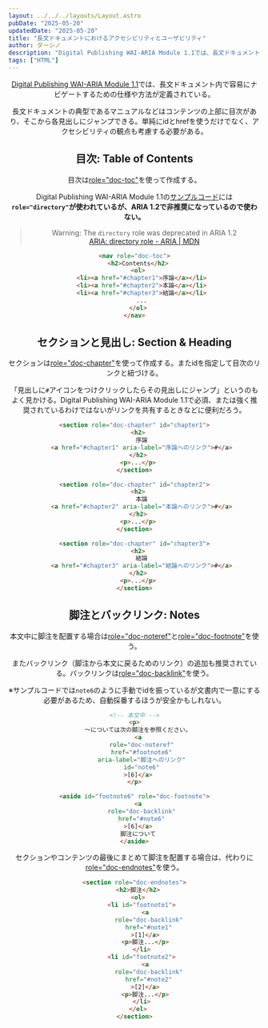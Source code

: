 ```yaml
---
layout: ../../../layouts/Layout.astro
pubDate: "2025-05-20"
updatedDate: "2025-05-20"
title: "長文ドキュメントにおけるアクセシビリティとユーザビリティ"
author: ダーシノ
description: "Digital Publishing WAI-ARIA Module 1.1では、長文ドキュメント内で容易にナビゲートするための仕様や方法が定義されている。長文ドキュメントの典型であるマニュアルなどはコンテンツの上部に目次があり、そこから各見出しにジャンプできる。単純にidとhrefを使うだけでなく、アクセシビリティの観点も考慮する必要がある。"
tags: ["HTML"]
---
```



<Header {...frontmatter} />

[Digital Publishing WAI\-ARIA Module 1\.1](https://www.w3.org/TR/dpub-aria-1.1/)では、長文ドキュメント内で容易にナビゲートするための仕様や方法が定義されている。

長文ドキュメントの典型であるマニュアルなどはコンテンツの上部に目次があり、そこから各見出しにジャンプできる。単純にidとhrefを使うだけでなく、アクセシビリティの観点も考慮する必要がある。

## 目次: Table of Contents

目次は[role="doc-toc"](https://www.w3.org/TR/dpub-aria-1.1/#doc-toc)を使って作成する。

Digital Publishing WAI-ARIA Module 1.1の[サンプルコード](https://www.w3.org/TR/dpub-aria-1.1/#example-43)には **`role="directory"`が使われているが、ARIA 1.2で非推奨になっているので使わない。**

> Warning: The `directory` role was deprecated in ARIA 1.2  
> [ARIA: directory role \- ARIA \| MDN](https://developer.mozilla.org/en-US/docs/Web/Accessibility/ARIA/Reference/Roles/directory_role)

```html
<nav role="doc-toc">
  <h2>Contents</h2>
  <ol>
    <li><a href="#chapter1">序論</a></li>
    <li><a href="#chapter2">本論</a></li>
    <li><a href="#chapter3">結論</a></li>
    ...
  </ol>
</nav>
```

## セクションと見出し: Section & Heading

セクションは[role="doc-chapter"](https://www.w3.org/TR/dpub-aria-1.1/#doc-chapter)を使って作成する。またidを指定して目次のリンクと紐づける。

「見出しに`#`アイコンをつけクリックしたらその見出しにジャンプ」というのもよく見かける。Digital Publishing WAI-ARIA Module 1.1で必須、または強く推奨されているわけではないがリンクを共有するときなどに便利だろう。

```html
<section role="doc-chapter" id="chapter1">
  <h2>
    序論
    <a href="#chapter1" aria-label="序論へのリンク">#</a>
  </h2>
  <p>...</p>
</section>

<section role="doc-chapter" id="chapter2">
  <h2>
    本論
    <a href="#chapter2" aria-label="本論へのリンク">#</a>
  </h2>
  <p>...</p>
</section>

<section role="doc-chapter" id="chapter3">
  <h2>
    結論
    <a href="#chapter3" aria-label="結論へのリンク">#</a>
  </h2>
  <p>...</p>
</section>
```


## 脚注とバックリンク: Notes

本文中に脚注を配置する場合は[role="doc-noteref"](https://www.w3.org/TR/dpub-aria-1.1/#doc-noteref)と[role="doc-footnote"](https://www.w3.org/TR/dpub-aria-1.1/#doc-footnote)を使う。

またバックリンク（脚注から本文に戻るためのリンク）の追加も推奨されている。バックリンクは[role="doc-backlink"](https://www.w3.org/TR/dpub-aria-1.1/#doc-backlink)を使う。

※サンプルコードでは`note6`のように手動でidを振っているが文書内で一意にする必要があるため、自動採番するほうが安全かもしれない。

```html
<!-- 本文中 -->
<p>
  〜については次の脚注を参照ください。
  <a
    role="doc-noteref"
    href="#footnote6"
    aria-label="脚注へのリンク"
    id="note6"
  >[6]</a>
</p>

<aside id="footnote6" role="doc-footnote">
  <a
    role="doc-backlink"
    href="#note6"
  >[6]</a>
  脚注について
</aside>
```

セクションやコンテンツの最後にまとめて脚注を配置する場合は、代わりに[role="doc-endnotes"](https://www.w3.org/TR/dpub-aria-1.1/#doc-endnotes)を使う。

```html
<section role="doc-endnotes">
  <h2>脚注</h2>
  <ol>
    <li id="footnote1">
      <a
        role="doc-backlink"
        href="#note1"
      >[1]</a>
      <p>脚注...</p>
    </li>
    <li id="footnote2">
      <a
        role="doc-backlink"
        href="#note2"
      >[2]</a>
      <p>脚注...</p>
    </li>
  </ol>
</section>
```


